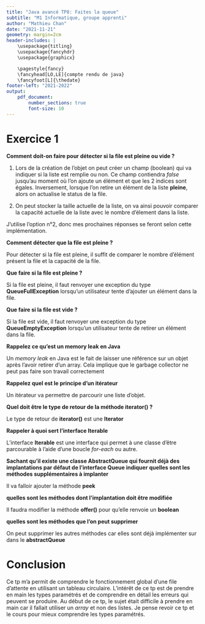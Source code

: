 ```yaml
---
title: "Java avancé TP8: Faites la queue"
subtitle: "M1 Informatique, groupe apprenti"
author: "Mathieu Chan"
date: "2021-11-21"
geometry: margin=2cm
header-includes: |
	\usepackage{titling}
	\usepackage{fancyhdr}
	\usepackage{graphicx}

	\pagestyle{fancy}
	\fancyhead[LO,LE]{compte rendu de java}
	\fancyfoot[L]{\thedate}
footer-left: "2021-2022"
output:
    pdf_document:
        number_sections: true
		font-size: 10
---
```


\pagebreak

# Exercice 1

**Comment doit-on faire pour détecter si la file est pleine ou vide ?**

1. Lors de la création de l'objet on peut créer un champ (boolean) qui va
   indiquer si la liste est remplie ou non.
   Ce champ contiendra *false* jusqu'au moment où l'on ajoute un élément et
   que les 2 indices sont égales.
   Inversement, lorsque l'on retire un élément de la liste **pleine**, alors on
   actualise le status de la file.

2. On peut stocker la taille actuelle de la liste, on va ainsi pouvoir comparer
   la capacité actuelle de la liste avec le nombre d'élement dans la liste.

J'utilise l'option n°2, donc mes prochaines réponses se feront selon cette
implémentation.

**Comment détecter que la file est pleine ?**

Pour détecter si la file est pleine, il suffit de comparer le nombre d'élément
présent la file et la capacité de la file.

**Que faire si la file est pleine ?**

Si la file est pleine, il faut renvoyer une exception du type
**QueueFullException** lorsqu'un utilisateur tente d'ajouter un élément dans la
file.

**Que faire si la file est vide ?**

Si la file est vide, il faut renvoyer une exception du type
**QueueEmptyException** lorsqu'un utilisateur tente de retirer un élément dans
la file.

**Rappelez ce qu'est un memory leak en Java**

Un *memory leak* en Java est le fait de laisser une référence sur un objet après
l'avoir retirer d'un array.
Cela implique que le garbage collector ne peut pas faire son travail
correctement

**Rappelez quel est le principe d'un itérateur**

Un itérateur va permettre de parcourir une liste d'objet.

**Quel doit être le type de retour de la méthode iterator() ?**

Le type de retour de **iterator()** est une **Iterator<E>**

**Rappeler à quoi sert l'interface Iterable**

L'interface **Iterable** est une interface qui permet à une classe d'être
parcourable à l'aide d'une boucle *for-each* ou autre.

**Sachant qu'il existe une classe AbstractQueue qui fournit déjà des
implantations par défaut de l'interface Queue indiquer**
**quelles sont les méthodes supplémentaires à implanter**

Il va falloir ajouter la méthode **peek**

**quelles sont les méthodes dont l'implantation doit être modifiée**

Il faudra modifier la méthode **offer()** pour qu'elle renvoie un **boolean**

**quelles sont les méthodes que l'on peut supprimer**

On peut supprimer les autres méthodes car elles sont déjà implémenter sur dans
le **abstractQueue**

# Conclusion

Ce tp m'a permit de comprendre le fonctionnement global d'une file d'attente en
utilisant un tableau circulaire.
L'intérêt de ce tp est de prendre en main les types paramétrés et de comprendre
en détail les erreurs qui peuvent se produire.
Au début de ce tp, le sujet était difficile à prendre en main car il fallait
utiliser un *array* et non des listes.
Je pense revoir ce tp et le cours pour mieux comprendre les types paramétrés.
